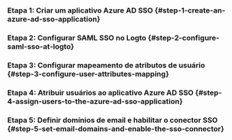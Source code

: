 
### Etapa 1: Criar um aplicativo Azure AD SSO \{#step-1-create-an-azure-ad-sso-application}

<Step1 />

### Etapa 2: Configurar SAML SSO no Logto \{#step-2-configure-saml-sso-at-logto}

<Step2 />

### Etapa 3: Configurar mapeamento de atributos de usuário \{#step-3-configure-user-attributes-mapping}

<Step3 />

### Etapa 4: Atribuir usuários ao aplicativo Azure AD SSO \{#step-4-assign-users-to-the-azure-ad-sso-application}

<Step4 />

### Etapa 5: Definir domínios de email e habilitar o conector SSO \{#step-5-set-email-domains-and-enable-the-sso-connector}

<Step5 />
